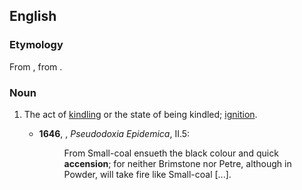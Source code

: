==English==

===Etymology===
From {{etyl|la}} {{term|accensionem|accensiōnem}}, from {{term|accendere}}.

===Noun===
{{en-noun}}

# {{obsolete}} The act of [[kindling]] or the state of being kindled; [[ignition]].
#* '''1646''', {{w|Thomas Browne}}, ''Pseudodoxia Epidemica'', II.5:
#*: From Small-coal ensueth the black colour and quick '''accension'''; for neither Brimstone nor Petre, although in Powder, will take fire like Small-coal [...].